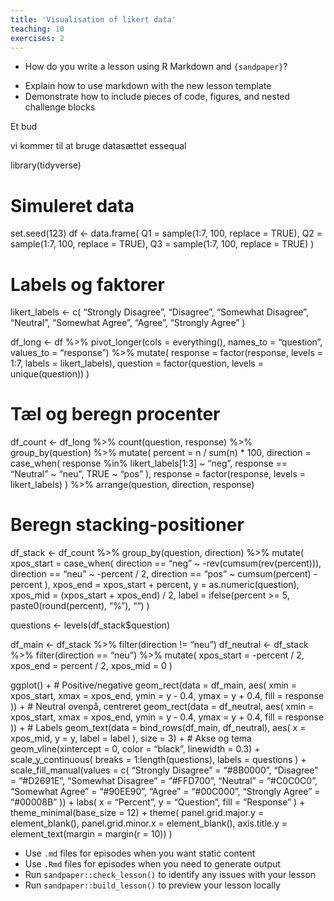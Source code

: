```yaml
---
title: 'Visualisation of likert data'
teaching: 10
exercises: 2
---
```


:::::::::::::::::::::::::::::::::::::: questions 

- How do you write a lesson using R Markdown and `{sandpaper}`?

::::::::::::::::::::::::::::::::::::::::::::::::

::::::::::::::::::::::::::::::::::::: objectives

- Explain how to use markdown with the new lesson template
- Demonstrate how to include pieces of code, figures, and nested challenge blocks

::::::::::::::::::::::::::::::::::::::::::::::::

Et bud

vi kommer til at bruge datasættet essequal


library(tidyverse)

# Simuleret data
set.seed(123)
df <- data.frame(
  Q1 = sample(1:7, 100, replace = TRUE),
  Q2 = sample(1:7, 100, replace = TRUE),
  Q3 = sample(1:7, 100, replace = TRUE)
)

# Labels og faktorer
likert_labels <- c(
  "Strongly Disagree", "Disagree", "Somewhat Disagree",
  "Neutral",
  "Somewhat Agree", "Agree", "Strongly Agree"
)

df_long <- df %>%
  pivot_longer(cols = everything(), names_to = "question", values_to = "response") %>%
  mutate(
    response = factor(response, levels = 1:7, labels = likert_labels),
    question = factor(question, levels = unique(question))
  )

# Tæl og beregn procenter
df_count <- df_long %>%
  count(question, response) %>%
  group_by(question) %>%
  mutate(
    percent = n / sum(n) * 100,
    direction = case_when(
      response %in% likert_labels[1:3] ~ "neg",
      response == "Neutral" ~ "neu",
      TRUE ~ "pos"
    ),
    response = factor(response, levels = likert_labels)
  ) %>%
  arrange(question, direction, response)

# Beregn stacking-positioner
df_stack <- df_count %>%
  group_by(question, direction) %>%
  mutate(
    xpos_start = case_when(
      direction == "neg" ~ -rev(cumsum(rev(percent))),
      direction == "neu" ~ -percent / 2,
      direction == "pos" ~ cumsum(percent) - percent
    ),
    xpos_end = xpos_start + percent,
    y = as.numeric(question),
    xpos_mid = (xpos_start + xpos_end) / 2,
    label = ifelse(percent >= 5, paste0(round(percent), "%"), "")
  )

questions <- levels(df_stack$question)

df_main <- df_stack %>% filter(direction != "neu")
df_neutral <- df_stack %>%
  filter(direction == "neu") %>%
  mutate(
    xpos_start = -percent / 2,
    xpos_end = percent / 2,
    xpos_mid = 0
  )

ggplot() +
  # Positive/negative
  geom_rect(data = df_main, aes(
    xmin = xpos_start, xmax = xpos_end,
    ymin = y - 0.4, ymax = y + 0.4,
    fill = response
  )) +
  # Neutral ovenpå, centreret
  geom_rect(data = df_neutral, aes(
    xmin = xpos_start, xmax = xpos_end,
    ymin = y - 0.4, ymax = y + 0.4,
    fill = response
  )) +
  # Labels
  geom_text(data = bind_rows(df_main, df_neutral), aes(
    x = xpos_mid,
    y = y,
    label = label
  ), size = 3) +
  # Akse og tema
  geom_vline(xintercept = 0, color = "black", linewidth = 0.3) +
  scale_y_continuous(
    breaks = 1:length(questions),
    labels = questions
  ) +
  scale_fill_manual(values = c(
    "Strongly Disagree" = "#8B0000",
    "Disagree" = "#D2691E",
    "Somewhat Disagree" = "#FFD700",
    "Neutral" = "#C0C0C0",
    "Somewhat Agree" = "#90EE90",
    "Agree" = "#00C000",
    "Strongly Agree" = "#00008B"
  )) +
  labs(
    x = "Percent", y = "Question", fill = "Response"
  ) +
  theme_minimal(base_size = 12) +
  theme(
    panel.grid.major.y = element_blank(),
    panel.grid.minor.x = element_blank(),
    axis.title.y = element_text(margin = margin(r = 10))
  )





::::::::::::::::::::::::::::::::::::: keypoints 

- Use `.md` files for episodes when you want static content
- Use `.Rmd` files for episodes when you need to generate output
- Run `sandpaper::check_lesson()` to identify any issues with your lesson
- Run `sandpaper::build_lesson()` to preview your lesson locally

::::::::::::::::::::::::::::::::::::::::::::::::

